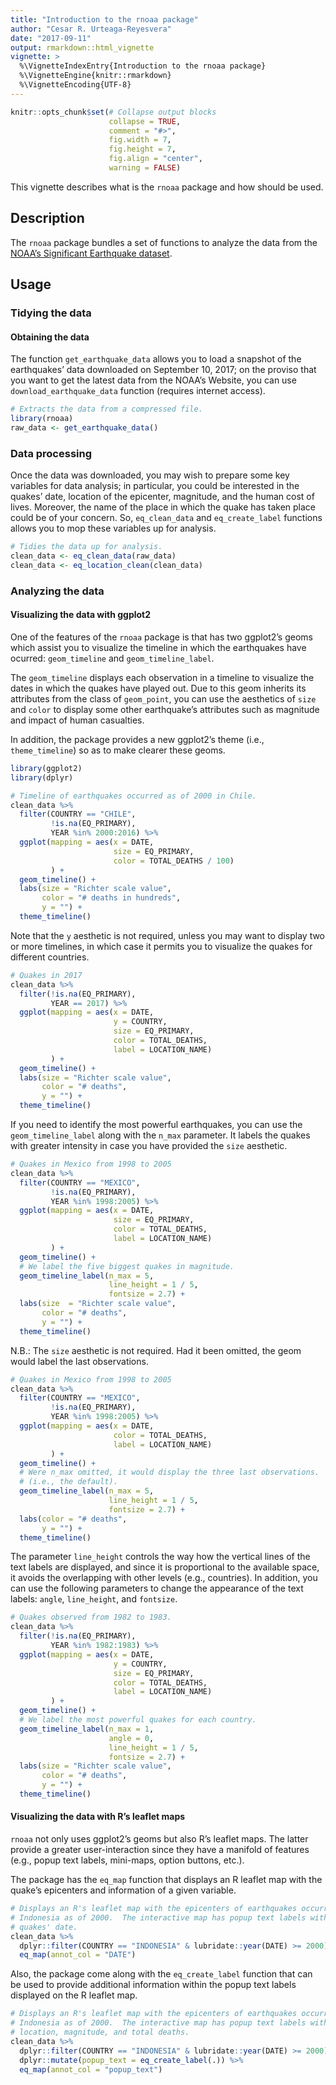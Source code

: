 ```yaml
---
title: "Introduction to the rnoaa package"
author: "Cesar R. Urteaga-Reyesvera"
date: "2017-09-11"
output: rmarkdown::html_vignette
vignette: >
  %\VignetteIndexEntry{Introduction to the rnoaa package}
  %\VignetteEngine{knitr::rmarkdown}
  %\VignetteEncoding{UTF-8}
---
```


```r
knitr::opts_chunk$set(# Collapse output blocks
                      collapse = TRUE,
                      comment = "#>",
                      fig.width = 7,
                      fig.height = 7,
                      fig.align = "center",
                      warning = FALSE)
```

This vignette describes what is the `rnoaa` package and how should be used.

## Description

The `rnoaa` package bundles a set of functions to analyze the data from the [NOAA's Significant Earthquake dataset](https://www.ngdc.noaa.gov/nndc/struts/form?t=101650&s=1&d=1).

## Usage

### Tidying the data

#### Obtaining the data

The function `get_earthquake_data` allows you to load a snapshot of the earthquakes' data downloaded on September 10, 2017; on the proviso that you want to get the latest data from the NOAA's Website, you can use `download_earthquake_data` function (requires internet access).

```r
# Extracts the data from a compressed file.
library(rnoaa)
raw_data <- get_earthquake_data()
```

### Data processing

Once the data was downloaded, you may wish to prepare some key variables for data analysis; in particular, you could be interested in the quakes' date, location of the epicenter, magnitude, and the human cost of lives.  Moreover, the name of the place in which the quake has taken place could be of your concern.  So, `eq_clean_data` and `eq_create_label` functions allows you to mop these variables up for analysis.

```r
# Tidies the data up for analysis.
clean_data <- eq_clean_data(raw_data)
clean_data <- eq_location_clean(clean_data)
```

### Analyzing the data

#### Visualizing the data with ggplot2

One of the features of the `rnoaa` package is that has two ggplot2's geoms which assist you to visualize the timeline in which the earthquakes have ocurred: `geom_timeline` and `geom_timeline_label`.

The `geom_timeline` displays each observation in a timeline to visualize the dates in which the quakes have played out.  Due to this geom inherits its attributes from the class of `geom_point`, you can use the aesthetics of `size` and `color` to display some other earthquake's attributes such as magnitude and impact of human casualties.

In addition, the package provides a new ggplot2's theme (i.e., `theme_timeline`) so as to make clearer these geoms.

```r
library(ggplot2)
library(dplyr)

# Timeline of earthquakes occurred as of 2000 in Chile.
clean_data %>%
  filter(COUNTRY == "CHILE",
         !is.na(EQ_PRIMARY),
         YEAR %in% 2000:2016) %>%
  ggplot(mapping = aes(x = DATE,
                       size = EQ_PRIMARY,
                       color = TOTAL_DEATHS / 100)
         ) +
  geom_timeline() +
  labs(size = "Richter scale value",
       color = "# deaths in hundreds",
       y = "") +
  theme_timeline()
```

Note that the `y` aesthetic is not required, unless you may want to display two or more timelines, in which case it permits you to visualize the quakes for different countries.

```r
# Quakes in 2017
clean_data %>%
  filter(!is.na(EQ_PRIMARY),
         YEAR == 2017) %>%
  ggplot(mapping = aes(x = DATE,
                       y = COUNTRY,
                       size = EQ_PRIMARY,
                       color = TOTAL_DEATHS,
                       label = LOCATION_NAME)
         ) +
  geom_timeline() +
  labs(size = "Richter scale value",
       color = "# deaths",
       y = "") +
  theme_timeline()
```

If you need to identify the most powerful earthquakes, you can use the `geom_timeline_label` along with the `n_max` parameter.  It labels the quakes with greater intensity in case you have provided the `size` aesthetic.

```r
# Quakes in Mexico from 1998 to 2005
clean_data %>%
  filter(COUNTRY == "MEXICO",
         !is.na(EQ_PRIMARY),
         YEAR %in% 1998:2005) %>%
  ggplot(mapping = aes(x = DATE,
                       size = EQ_PRIMARY,
                       color = TOTAL_DEATHS,
                       label = LOCATION_NAME)
         ) +
  geom_timeline() +
  # We label the five biggest quakes in magnitude.
  geom_timeline_label(n_max = 5,
                      line_height = 1 / 5, 
                      fontsize = 2.7) +
  labs(size  = "Richter scale value",
       color = "# deaths",
       y = "") +
  theme_timeline()
```

N.B.: The `size` aesthetic is not required.  Had it been omitted, the geom would label the last observations.

```r
# Quakes in Mexico from 1998 to 2005
clean_data %>%
  filter(COUNTRY == "MEXICO",
         !is.na(EQ_PRIMARY),
         YEAR %in% 1998:2005) %>%
  ggplot(mapping = aes(x = DATE,
                       color = TOTAL_DEATHS,
                       label = LOCATION_NAME)
         ) +
  geom_timeline() +
  # Were n_max omitted, it would display the three last observations.
  # (i.e., the default).
  geom_timeline_label(n_max = 5,
                      line_height = 1 / 5, 
                      fontsize = 2.7) +
  labs(color = "# deaths",
       y = "") +
  theme_timeline()
```

The parameter `line_height` controls the way how the vertical lines of the text labels are displayed, and since it is proportional to the available space, it avoids the overlapping with other levels (e.g., countries).  In addition, you can use the following parameters to change the appearance of the text labels: `angle`, `line_height`, and `fontsize`.

```r
# Quakes observed from 1982 to 1983.
clean_data %>%
  filter(!is.na(EQ_PRIMARY),
         YEAR %in% 1982:1983) %>%
  ggplot(mapping = aes(x = DATE,
                       y = COUNTRY,
                       size = EQ_PRIMARY,
                       color = TOTAL_DEATHS,
                       label = LOCATION_NAME)
         ) +
  geom_timeline() +
  # We label the most powerful quakes for each country.
  geom_timeline_label(n_max = 1,
                      angle = 0,
                      line_height = 1 / 5,
                      fontsize = 2.7) +
  labs(size = "Richter scale value",
       color = "# deaths",
       y = "") +
  theme_timeline()
```

#### Visualizing the data with R's leaflet maps

`rnoaa` not only uses ggplot2's geoms but also R's leaflet maps.  The latter provide a greater user-interaction since they have a manifold of features (e.g., popup text labels, mini-maps, option buttons, etc.).

The package has the `eq_map` function that displays an R leaflet map with the quake's epicenters and information of a given variable.

```r
# Displays an R's leaflet map with the epicenters of earthquakes occurred in
# Indonesia as of 2000.  The interactive map has popup text labels with the
# quakes' date.
clean_data %>%
  dplyr::filter(COUNTRY == "INDONESIA" & lubridate::year(DATE) >= 2000) %>%
  eq_map(annot_col = "DATE")
```

Also, the package come along with the `eq_create_label` function that can be used to provide additional information within the popup text labels displayed on the R leaflet map.

```r
# Displays an R's leaflet map with the epicenters of earthquakes occurred in
# Indonesia as of 2000.  The interactive map has popup text labels with the
# location, magnitude, and total deaths.
clean_data %>%
  dplyr::filter(COUNTRY == "INDONESIA" & lubridate::year(DATE) >= 2000) %>%
  dplyr::mutate(popup_text = eq_create_label(.)) %>%
  eq_map(annot_col = "popup_text")
```

